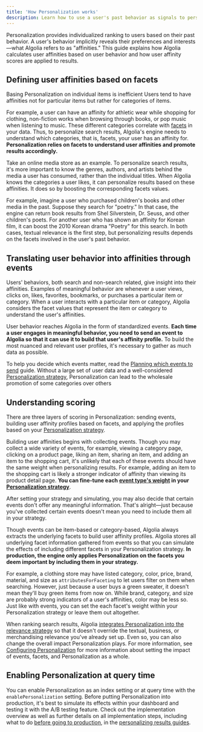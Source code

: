 ```yaml
---
title: 'How Personalization works'
description: Learn how to use a user's past behavior as signals to personalize their results.
---
```



<Beta />

Personalization provides individualized ranking to users based on their past behavior.
A user's behavior implicitly reveals their preferences and interests—what Algolia refers to as "affinities."
This guide explains how Algolia calculates user affinities based on user behavior and how user affinity scores are applied to results.

## Defining user affinities based on facets

Basing Personalization on individual items is inefficient
 Users tend to have affinities not for particular items but rather for categories of items.

For example, a user can have an affinity for athletic wear while shopping for clothing, non-fiction works when browsing through books, or pop music when listening to music.
These different categories correlate with [facets](/guides/managing-results/refine-results/filtering/) in your data.
Thus, to personalize search results, Algolia's engine needs to understand which categories, that is, facets, your user has an affinity for.
**Personalization relies on facets to understand user affinities and promote results accordingly.**

Take an online media store as an example. To personalize search results, it's more important to know the genres, authors, and artists behind the media a user has consumed, rather than the individual titles.
When Algolia knows the categories a user likes, it can personalize results based on these affinities.
It does so by boosting the corresponding facets values.

For example, imagine a user who purchased children's books and other media in the past.
Suppose they search for "poetry."
In that case, the engine can return book results from Shel Silverstein, Dr. Seuss, and other children's poets.
For another user who has shown an affinity for Korean film, it can boost the 2010 Korean drama "Poetry" for this search.
In both cases, textual relevance is the first step, but personalizing results depends on the facets involved in the user's past behavior.

## Translating user behavior into affinities through events

Users' behaviors, both search and non-search related, give insight into their affinities.
Examples of meaningful behavior are whenever a user views, clicks on, likes, favorites, bookmarks, or purchases a particular item or category.
When a user interacts with a particular item or category, Algolia considers the facet values that represent the item or category to understand the user's affinities.

User behavior reaches Algolia in the form of standardized events.
**Each time a user engages in meaningful behavior, you need to send an event to Algolia so that it can use it to build that user's affinity profile.**
To build the most nuanced and relevant user profiles, it's necessary to gather as much data as possible.

To help you decide which events matter, read the [Planning which events to send](/guides/send-events/guides/plan/) guide.
Without a large set of user data and a well-considered [Personalization strategy](/guides/personalization/classic-personalization/personalizing-results/configuring-personalization/),
Personalization can lead to the wholesale promotion of some categories over others

## Understanding scoring

There are three layers of scoring in Personalization: sending events, building user affinity profiles based on facets,
and applying the profiles based on your [Personalization strategy](/guides/personalization/classic-personalization/personalizing-results/configuring-personalization/).

Building user affinities begins with collecting events.
Though you may collect a wide variety of events, for example, viewing a category page, clicking on a product page, liking an item, sharing an item, and adding an item to the shopping cart, it's unlikely that each of these events should have the same weight when personalizing results. For example, adding an item to the shopping cart is likely a stronger indicator of affinity than viewing its product detail page. **You can fine-tune each [event type's weight](/doc/guides/personalization/classic-personalization/personalizing-results/in-depth/configuring-personalization/#weighting-events-for-personalization) in your [Personalization strategy](/doc/guides/personalization/classic-personalization/personalizing-results/in-depth/configuring-personalization/)**.

After setting your strategy and simulating, you may also decide that certain events don't offer any meaningful information.
That's alright—just because you've collected certain events doesn't mean you need to include them all in your strategy.

Though events can be item-based or category-based, Algolia always extracts the underlying facets to build user affinity profiles.
Algolia stores all underlying facet information gathered from events so that you can simulate the effects of including different facets in your Personalization strategy.
**In production, the engine only applies Personalization on the facets you deem important by including them in your strategy.**

For example, a clothing store may have listed category, color, price, brand, material, and size as `attributesForFaceting` to let users filter on them when searching.
However, just because a user buys a green sweater, it doesn't mean they'll buy green items from now on.
While brand, category, and size are probably strong indicators of a user's affinities, color may be less so.
Just like with events, you can set the each facet's weight within your Personalization strategy or leave them out altogether.

When ranking search results,
Algolia [integrates Personalization into the relevance strategy](/guides/personalization/classic-personalization/what-is-personalization/#how-does-personalization-fit-into-algolias-relevance-strategy) so that it doesn't override the textual,
business, or merchandising relevance you've already set up.
Even so, you can also change the overall impact Personalization plays.
For more information, see [Configuring Personalization](/guides/personalization/classic-personalization/personalizing-results/configuring-personalization/) for more information about setting the impact of events, facets, and Personalization as a whole.

## Enabling Personalization at query time

You can enable Personalization as an index setting or at query time with the `enablePersonalization` setting.
Before putting Personalization into production, it's best to simulate its effects within your dashboard and testing it with the A/B testing feature.
Check out the implementation overview as well as further details on all implementation steps, including what to do [before going to production](/guides/personalization/classic-personalization/going-to-production/),
in the [personalizing results guides](/guides/personalization/classic-personalization/personalizing-results/).
